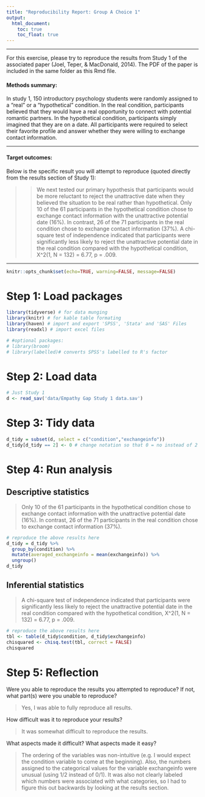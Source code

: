 ```yaml
---
title: "Reproducibility Report: Group A Choice 1"
output:
  html_document:
    toc: true
    toc_float: true
---
```


-------

For this exercise, please try to reproduce the results from Study 1 of the associated paper (Joel, Teper, & MacDonald, 2014). The PDF of the paper is included in the same folder as this Rmd file. 

#### Methods summary: 

In study 1, 150 introductory psychology students were randomly assigned to a "real" or a "hypothetical" condition. In the real condition, participants believed that they would have a real opportunity to connect with potential romantic partners. In the hypothetical condition, participants simply imagined that they are on a date. All participants were required to select their favorite profile and answer whether they were willing to exchange contact information. 

------

#### Target outcomes: 

Below is the specific result you will attempt to reproduce (quoted directly from the results section of Study 1):

>> We next tested our primary hypothesis that participants would be more reluctant to reject the unattractive date when they believed the situation to be real rather than hypothetical. Only 10 of the 61 participants in the hypothetical condition chose to exchange contact information with the unattractive potential date (16%). In contrast, 26 of the 71 participants in the real condition chose to exchange contact information (37%). A chi-square test of independence indicated that participants were significantly less likely to reject the unattractive potential date in the real condition compared with the hypothetical condition, X^2(1, N = 132) = 6.77, p = .009.

------

```r
knitr::opts_chunk$set(echo=TRUE, warning=FALSE, message=FALSE)
```

# Step 1: Load packages

```r
library(tidyverse) # for data munging
library(knitr) # for kable table formating
library(haven) # import and export 'SPSS', 'Stata' and 'SAS' Files
library(readxl) # import excel files

# #optional packages:
# library(broom)
# library(labelled)# converts SPSS's labelled to R's factor 
```

# Step 2: Load data

```r
# Just Study 1
d <- read_sav('data/Empathy Gap Study 1 data.sav')
```

# Step 3: Tidy data

```r
d_tidy = subset(d, select = c("condition","exchangeinfo"))
d_tidy[d_tidy == 2] <- 0 # change notation so that 0 = no instead of 2 = no
```

# Step 4: Run analysis

## Descriptive statistics

> Only 10 of the 61 participants in the hypothetical condition chose to exchange contact information with the unattractive potential date (16%). In contrast, 26 of the 71 participants in the real condition chose to exchange contact information (37%).

```r
# reproduce the above results here
d_tidy = d_tidy %>% 
  group_by(condition) %>%
  mutate(averaged_exchangeinfo = mean(exchangeinfo)) %>%
  ungroup()
d_tidy
```

## Inferential statistics

> A chi-square test of independence indicated that participants were significantly less likely to reject the unattractive potential date in the real condition compared with the hypothetical condition, X^2(1, N = 132) = 6.77, p = .009.

```r
# reproduce the above results here
tbl <- table(d_tidy$condition, d_tidy$exchangeinfo)
chisquared <- chisq.test(tbl, correct = FALSE)
chisquared
```

# Step 5: Reflection

Were you able to reproduce the results you attempted to reproduce? If not, what part(s) were you unable to reproduce?

> Yes, I was able to fully reproduce all results.

How difficult was it to reproduce your results? 

> It was somewhat difficult to reproduce the results.

What aspects made it difficult? What aspects made it easy?

> The ordering of the variables was non-intuitive (e.g. I would expect the condition variable to come at the beginning). Also, the numbers assigned to the categorical values for the variable exchangeinfo were unusual (using 1/2 instead of 0/1). It was also not clearly labeled which numbers were associated with what categories, so I had to figure this out backwards by looking at the results section.


